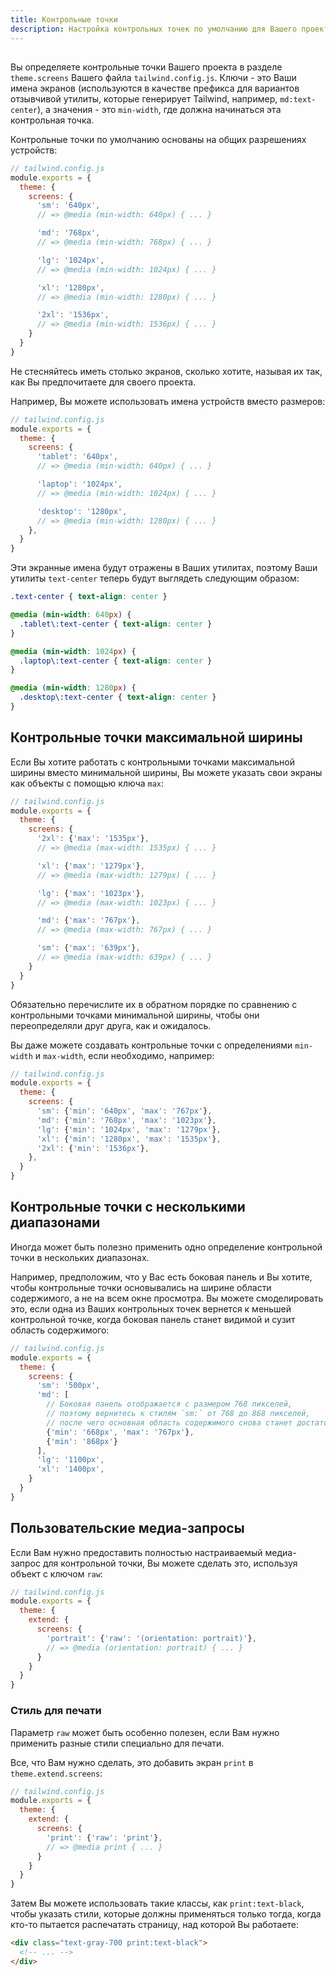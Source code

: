 ```yaml
---
title: Контрольные точки
description: Настройка контрольных точек по умолчанию для Вашего проекта.
---
```



## <Heading hidden>Базовая кастомизация</Heading>

Вы определяете контрольные точки Вашего проекта в разделе `theme.screens` Вашего файла `tailwind.config.js`. Ключи - это Ваши имена экранов (используются в качестве префикса для вариантов отзывчивой утилиты, которые генерирует Tailwind, например, `md:text-center`), а значения - это `min-width`, где должна начинаться эта контрольная точка.

Контрольные точки по умолчанию основаны на общих разрешениях устройств:

```js
// tailwind.config.js
module.exports = {
  theme: {
    screens: {
      'sm': '640px',
      // => @media (min-width: 640px) { ... }

      'md': '768px',
      // => @media (min-width: 768px) { ... }

      'lg': '1024px',
      // => @media (min-width: 1024px) { ... }

      'xl': '1280px',
      // => @media (min-width: 1280px) { ... }

      '2xl': '1536px',
      // => @media (min-width: 1536px) { ... }
    }
  }
}
```

Не стесняйтесь иметь столько экранов, сколько хотите, называя их так, как Вы предпочитаете для своего проекта.

Например, Вы можете использовать имена устройств вместо размеров:

```js
// tailwind.config.js
module.exports = {
  theme: {
    screens: {
      'tablet': '640px',
      // => @media (min-width: 640px) { ... }

      'laptop': '1024px',
      // => @media (min-width: 1024px) { ... }

      'desktop': '1280px',
      // => @media (min-width: 1280px) { ... }
    },
  }
}
```

Эти экранные имена будут отражены в Ваших утилитах, поэтому Ваши утилиты `text-center` теперь будут выглядеть следующим образом:

```css
.text-center { text-align: center }

@media (min-width: 640px) {
  .tablet\:text-center { text-align: center }
}

@media (min-width: 1024px) {
  .laptop\:text-center { text-align: center }
}

@media (min-width: 1280px) {
  .desktop\:text-center { text-align: center }
}
```

## Контрольные точки максимальной ширины

Если Вы хотите работать с контрольными точками максимальной ширины вместо минимальной ширины, Вы можете указать свои экраны как объекты с помощью ключа `max`:

```js
// tailwind.config.js
module.exports = {
  theme: {
    screens: {
      '2xl': {'max': '1535px'},
      // => @media (max-width: 1535px) { ... }

      'xl': {'max': '1279px'},
      // => @media (max-width: 1279px) { ... }

      'lg': {'max': '1023px'},
      // => @media (max-width: 1023px) { ... }

      'md': {'max': '767px'},
      // => @media (max-width: 767px) { ... }

      'sm': {'max': '639px'},
      // => @media (max-width: 639px) { ... }
    }
  }
}
```

Обязательно перечислите их в обратном порядке по сравнению с контрольными точками минимальной ширины, чтобы они переопределяли друг друга, как и ожидалось.

Вы даже можете создавать контрольные точки с определениями `min-width` и `max-width`, если необходимо, например:

```js
// tailwind.config.js
module.exports = {
  theme: {
    screens: {
      'sm': {'min': '640px', 'max': '767px'},
      'md': {'min': '768px', 'max': '1023px'},
      'lg': {'min': '1024px', 'max': '1279px'},
      'xl': {'min': '1280px', 'max': '1535px'},
      '2xl': {'min': '1536px'},
    },
  }
}
```

## Контрольные точки с несколькими диапазонами

Иногда может быть полезно применить одно определение контрольной точки в нескольких диапазонах.

Например, предположим, что у Вас есть боковая панель и Вы хотите, чтобы контрольные точки основывались на ширине области содержимого, а не на всем окне просмотра. Вы можете смоделировать это, если одна из Ваших контрольных точек вернется к меньшей контрольной точке, когда боковая панель станет видимой и сузит область содержимого:

```js
// tailwind.config.js
module.exports = {
  theme: {
    screens: {
      'sm': '500px',
      'md': [
        // Боковая панель отображается с размером 768 пикселей,
        // поэтому вернитесь к стилям `sm:` от 768 до 868 пикселей,
        // после чего основная область содержимого снова станет достаточно широкой для применения стилей `md:`.
        {'min': '668px', 'max': '767px'},
        {'min': '868px'}
      ],
      'lg': '1100px',
      'xl': '1400px',
    }
  }
}
```

## Пользовательские медиа-запросы

Если Вам нужно предоставить полностью настраиваемый медиа-запрос для контрольной точки, Вы можете сделать это, используя объект с ключом `raw`:

```js
// tailwind.config.js
module.exports = {
  theme: {
    extend: {
      screens: {
        'portrait': {'raw': '(orientation: portrait)'},
        // => @media (orientation: portrait) { ... }
      }
    }
  }
}
```

### Стиль для печати

Параметр `raw` может быть особенно полезен, если Вам нужно применить разные стили специально для печати.

Все, что Вам нужно сделать, это добавить экран `print` в `theme.extend.screens`:

```js
// tailwind.config.js
module.exports = {
  theme: {
    extend: {
      screens: {
        'print': {'raw': 'print'},
        // => @media print { ... }
      }
    }
  }
}
```

Затем Вы можете использовать такие классы, как `print:text-black`, чтобы указать стили, которые должны применяться только тогда, когда кто-то пытается распечатать страницу, над которой Вы работаете:

```html
<div class="text-gray-700 print:text-black">
  <!-- ... -->
</div>
```

